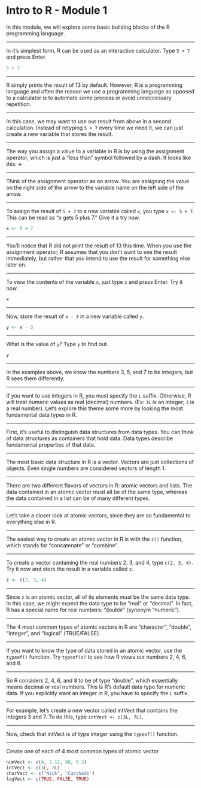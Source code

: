 Intro to R - Module 1
========================================================

In this module, we will explore some basic building blocks of the R programming language.

---

In it's simplest form, R can be used as an interactive calculator. Type `5 + 7` and press Enter.

```r
5 + 7
```

--- 

R simply prints the result of 13 by default. However, R is a programming language and often the reason we use a programming language as opposed to a calculator is to automate some process or avoid unneccessary repetition.

---

In this case, we may want to use our result from above in a second calculation. Instead of retyping `5 + 7` every time we need it, we can just create a new variable that stores the result.

---

The way you assign a value to a variable in R is by using the assignment operator, which is just a "less than" symbol followed by a dash. It looks like this: <-

---

Think of the assignment operator as an arrow. You are assigning the value on the right side of the arrow to the variable name on the left side of the arrow.

---

To assign the result of `5 + 7` to a new variable called `x`, you type `x <- 5 + 7`. This can be read as "x gets 5 plus 7." Give it a try now.

```r
x <- 5 + 7
```

---

You'll notice that R did not print the result of 13 this time. When you use the assignment operator, R assumes that you don't want to see the result immediately, but rather that you intend to use the result for something else later on.

---

To view the contents of the variable `x`, just type `x` and press Enter. Try it now.

```r
x
```
---

Now, store the result of `x - 3` in a new variable called `y`.

```r
y <- x - 3
```

---

What is the value of `y`? Type `y` to find out.

```r
y
```

---

In the examples above, we know the numbers 3, 5, and 7 to be integers, but R sees them differently.

---

If you want to use integers in R, you must specify the `L` suffix. Otherwise, R will treat numeric values as real (decimal) numbers. (Ex: `3L` is an integer; `3` is a real number). Let's explore this theme some more by looking the most fundamental data types in R.

---

First, it's useful to distinguish data structures from data types. You can think of data structures as containers that hold data. Data types describe fundamental properties of that data.

---

The most basic data structure in R is a vector. Vectors are just collections of objects. Even single numbers are considered vectors of length 1.

---

There are two different flavors of vectors in R: atomic vectors and lists. The data contained in an atomic vector must all be of the same type, whereas the data contained in a list can be of many different types.

---

Let's take a closer look at atomic vectors, since they are so fundamental to everything else in R.

---

The easiest way to create an atomic vector in R is with the `c()` function, which stands for "concatenate" or "combine".

---

To create a vector containing the real numbers 2, 3, and 4, type `c(2, 3, 4)`. Try it now and store the result in a variable called `z`.

```r
z <- c(2, 3, 4)
```

---

Since `z` is an atomic vector, all of its elements must be the same data type. In this case, we might expect the data type to be "real" or "decimal". In fact, R has a special name for real numbers: "double" (synonym "numeric").

---

The 4 most common types of atomic vectors in R are "character", "double", "integer", and "logical" (TRUE/FALSE).

---

If you want to know the type of data stored in an atomic vector, use the `typeof()` function. Try `typeof(z)` to see how R views our numbers 2, 4, 6, and 8.

---

So R considers 2, 4, 6, and 8 to be of type "double", which essentially means decimal or real numbers. This is R's default data type for numeric data. If you explicitly want an integer in R, you have to specify the `L` suffix.

---

For example, let's create a new vector called intVect that contains the integers 3 and 7. To do this, type `intVect <- c(3L, 7L)`.

---

Now, check that intVect is of type integer using the `typeof()` function.

---

Create one of each of 4 most common types of atomic vector

```r
numVect <- c(4, 2.12, 88, 0.3)
intVect <- c(3L, 7L)
charVect <- c("Nick", "Carchedi")
logVect <- c(TRUE, FALSE, TRUE)
```